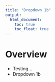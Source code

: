 ```yaml
---
title: "Dropdown 1b"
output: 
  html_document:
    toc: true
    toc_float: true
---
```


# Overview

* Testing...
* Dropdown 1b